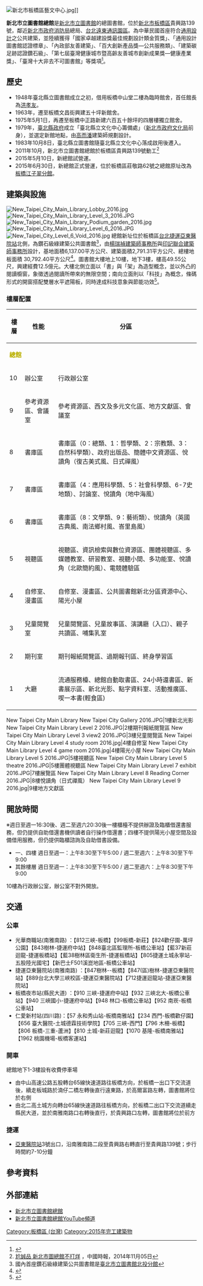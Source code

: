 {{Infobox library
| library_name       = 新北市立圖書館總館<br><small>New Taipei City Main Public Library</small>
| library_logo       = 
| image              = New Taipei City Main Library 2016.jpg
| caption            = 新北市立圖書館總館
| location           = [[新北市|新北市]][[板橋區_(台灣)|板橋區]]貴興路139號
| coordinates        = {{coord|25|00|05|N|121|27|18.5|E|type:landmark_region:TW|display=inline,title}}
| type               = [[公共圖書館|公共圖書館]]
| num_branches       = 
| num_employees      = 
| established        = 1948年
| items_collected    = [[圖書|圖書]]、[[期刊|期刊]]、[[報紙|報紙]]、[[視聽資料|視聽資料]]、[[電子資源|電子資源]]、[[灰色文獻|灰色文獻]]、其他（[[地圖|地圖]]、[[小冊子|小冊子]]、[[善本書|善本書]]等）
| collection_size    = 56.8萬冊 (2018年)
| legal_deposit      = 
| req_to_access      = 公眾使用
| budget             = 
| director           = 
| website            = https://info.library.ntpc.gov.tw/branch/opencms/branch/80432ac8-69a3-11e6-b683-d9bee69fc8a0/
|電話號碼=+886 2 29537868}}

[[File:新北市板橋區藝文中心.jpg|thumb]]]]

'''新北市立圖書館總館'''是[[新北市立圖書館|新北市立圖書館]]的總圖書館，位於[[新北市|新北市]][[板橋區_(台灣)|板橋區]]貴興路139號，鄰近[[新北市政府消防局|新北市政府消防局]]總局、[[台北遠東通訊園區|台北遠東通訊園區]]。為中華民國首座符合[[通用設計|通用設計]]之公共建築，並陸續獲得「國家卓越建設獎最佳規劃設計類金質獎」、「通用設計圖書館認證標章」、「內政部友善建築」、「百大創新產品獎―公共服務類」、「建築碳足跡認證鑽石級」、「第七屆臺灣健康城市暨高齡友善城市創新成果獎―健康產業獎」、「臺灣十大非去不可圖書館」等獎項<ref>{{Cite journal|title=翻轉閱讀新時代：新北市立圖書館新總館．新服務．新理念|author=唐連成|url=https://nclfile.ncl.edu.tw/files/201709/444f5c16-86bf-4aaa-8ff2-2243d64d8029.pdf|journal=中華民國一O五年圖書館年鑑|year=|access-date=2021-10-29|archive-date=2021-03-07|archive-url=https://web.archive.org/web/20210307153947/https://nclfile.ncl.edu.tw/files/201709/444f5c16-86bf-4aaa-8ff2-2243d64d8029.pdf|dead-url=no}}</ref>。

==歷史==
*1948年臺北縣立圖書館成立之初，借用板橋中山堂二樓為臨時館舍，首任館長為[[洪孝友|洪孝友]]。
*1963年，遷至板橋文昌街興建五十坪新館舍。
*1975年5月1日，再遷至板橋中正路新建六百五十餘坪的四層樓獨立館舍。
*1979年，[[臺北縣政府|臺北縣政府]]成立「臺北縣立文化中心籌備處」（[[新北市政府文化局|新北市政府文化局]]前身），並選定新館地點，由[[高而潘|高而潘]]建築師規劃設計。
*1983年10月8日，臺北縣立圖書館隨臺北縣立文化中心落成啟用後遷入。
*2011年10月，新北市立圖書館總館於板橋區貴興路139號動工<ref>[http://www.chinatimes.com/newspapers/20141105000737-260115 尬誠品 新北市圖總館不打烊] {{Wayback|url=http://www.chinatimes.com/newspapers/20141105000737-260115 |date=20210124123629 }}，中國時報，2014年11月05日</ref>
*2015年5月10日，新總館試營運。
*2015年6月30日，新總館正式營運，位於板橋區莊敬路62號之總館原址改為[[新北市立圖書館板橋江子翠分館|板橋江子翠分館]]。

==建築與設施==
[[File:New_Taipei_City_Main_Library_Lobby_2016.jpg|thumb]]
[[File:New_Taipei_City_Main_Library_Level_3_2016.JPG|thumb]]
[[File:New_Taipei_City_Main_Library_Podium_garden_2016.jpg|thumb]]
[[File:New_Taipei_City_Main_Library_Level_6_2016.JPG|thumb]]
[[File:New_Taipei_City_Level_6_Void_2016.jpg|thumb]]
總館新址位於板橋區[[台北捷運|台北捷運]][[亞東醫院站|亞東醫院站]]北側，為鑽石級綠建築公共圖書館<ref>國內首座鑽石級綠建築公共圖書館是[[臺北市立圖書館北投分館|臺北市立圖書館北投分館]]</ref>，由[[楊瑞禎建築師事務所|楊瑞禎建築師事務所]]與[[印記聯合建築師事務所|印記聯合建築師事務所]]設計，基地面積6,137.00平方公尺、建築面積2,791.31平方公尺、總樓地板面積 30,792.40平方公尺<ref>{{Cite web |url=http://www.tgca.org.tw/data/267.pdf |title=玻璃世界月刊 267期 |access-date=2017-04-26 |archive-date=2021-01-24 |archive-url=https://web.archive.org/web/20210124123638/http://www.tgca.org.tw/data/267.pdf |dead-url=no }}</ref>。圖書館大樓地上10樓，地下3樓，樓高49.55公尺，興建經費12.5億元。大樓北側立面以「書」與「架」為造型概念，並以外凸的閱讀櫥窗，象徵透過閱讀所帶來的無限空間；南向立面則以「科技」為概念，條碼形式的開窗搭配雙層水平遮陽板，同時達成科技意象與節能功效<ref>{{Cite web |url=http://www.tgca.org.tw/data/266.pdf |title=玻璃世界月刊 266期 |access-date=2017-04-26 |archive-date=2021-01-24 |archive-url=https://web.archive.org/web/20210124123641/http://www.tgca.org.tw/data/266.pdf |dead-url=no }}</ref>。

===樓層配置===
{| class="wikitable"
|-
! 樓層
! 性能
! 分區
|- align=center bgcolor=BROWN
| colspan=3 | <font color=Baby blue>'''總館'''</font>
|-
| 10
| 辦公室
| 行政辦公室
|-
| 9
| 參考資源區、會議室
| 參考資源區、西文及多元文化區、地方文獻區、會議室
|-
| 8
| 書庫區
| 書庫區（0：總類、1：哲學類、2：宗教類、3：自然科學類）、政府出版品、簡體中文資源區、悅讀角（復古美式風、日式禪風）
|-
| 7
| 書庫區
| 書庫區（4：應用科學類、5：社會科學類、6-7史地類）、討論室、悅讀角（地中海風）
|-
| 6
| 書庫區
| 書庫區（8：文學類、9：藝術類）、悅讀角（英國古典風、南法鄉村風、峇里島風）
|-
| 5
| 視聽區
| 視聽區、資訊檢索與數位資源區、團體視聽區、多媒體教室、研習教室、視聽小間、多功能室、悅讀角（北歐簡約風）、電競體驗區
|-
| 4
| 自修室、漫畫區
| 自修室、漫畫區、公共圖書館新北分區資源中心、陽光小屋
|-
| 3
| 兒童閱覽室	
| 兒童閱覽區、兒童故事區、演講廳（入口）、親子共讀區、哺集乳室
|-
| 2
| 期刊室	
| 期刊報紙閱覽區、過期報刊區、終身學習區
|-
| 1
| 大廳	
| 流通服務檯、總館自動取書區、24小時還書區、新書展示區、新北光影、點字資料室、活動推廣區、喫一本書(輕食區)
|}

<gallery>
New Taipei City Main Library New Taipei City Gallery 2016.JPG|1樓新北光影
New Taipei City Main Library Level 2 2016.JPG|2樓期刊報紙閱覽區
New Taipei City Main Library Level 3 view2 2016.JPG|3樓兒童閱覽區
New Taipei City Main Library Level 4 study room 2016.jpg|4樓自修室
New Taipei City Main Library Level 4 game room 2016.jpg|4樓陽光小屋
New Taipei City Main Library Level 5 2016.JPG|5樓視聽區
New Taipei City Main Library Level 5 theatre 2016.JPG|5樓團體視聽區
New Taipei City Main Library Level 7 exhibit 2016.JPG|7樓展覽區
New Taipei City Main Library Level 8 Reading Corner 2016.JPG|8樓悅讀角（日式禪風）
New Taipei City Main Library Level 9 2016.jpg|9樓地方文獻區
</gallery>

==開放時間==
※週日至週一16:30後、週二至週六20:30後一樓櫃檯不提供辦證及臨櫃借還書服務，但仍提供自助借還書機供讀者自行操作借還書；四樓不提供陽光小屋空間及設備借用服務，但仍提供臨櫃諮詢及自助借書設備。

* 一、四樓 週日至週一：上午8:30至下午5:00 / 週二至週六：上午8:30至下午9:00
* 其餘樓層 週日至週一：上午8:30至下午5:00 / 週二至週六：上午8:30至下午9:00  

10樓為行政辦公室，辦公室不對外開放。

==交通==
===公車===
*光華商職站(南雅南路) ：【812三峽-板橋】【99板橋-新莊】【824歡仔園-萬坪公園】【843樹林-捷運府中站】【848臺北區監理所-板橋公車站】【藍37新莊迴龍-捷運板橋站】【藍38樹林區衛生所-捷運板橋站】【805捷運土城永寧站-五股陸光國宅】【新巴士F501溪崑地區-板橋公車站】
*捷運亞東醫院站(南雅南路) ：【847樹林--板橋】【847(區)樹林-捷運亞東醫院站】【889台北大學三峽校區-捷運亞東醫院站】【712捷運迴龍站-捷運亞東醫院站】
*板橋夜市站(縣民大道) ：【910 三峽-捷運府中站】【932 三峽北大-板橋公車站】【940 三峽國小-捷運府中站】【948 林口-板橋公車站】【952 南崁-板橋公車站】
*仁愛新村站(四川路)：【57 永和秀山站-板橋南雅站】【234 西門-板橋歡仔園】【656 臺大醫院-土城德霖技術學院】【705 三峽-西門】【796 木柵-板橋】【806 板橋-三重-蘆洲】【810 土城-新莊迴龍】【1070 基隆-板橋南雅站】【1962 桃園機場-板橋客運站】

===開車===
總館地下1-3樓設有收費停車場
*由中山高速公路五股轉台65線快速道路往板橋方向，於板橋一出口下交流道後，續走板城路於湳仔二橋左轉後直行遠東路，於高爾富路左轉，圖書館將位於右側
*由北二高土城方向轉台65線快速道路往板橋方向，於板橋二出口下交流道續走縣民大道，並於南雅南路口右轉後直行，於貴興路口左轉，圖書館將位於前方

===捷運===
*{{板南線}}[[亞東醫院站|亞東醫院站]]3號出口，沿南雅南路二段至貴興路右轉直行至貴興路139號；步行時間約7-10分鐘

== 參考資料 ==
{{Reflist}}

== 外部連結 ==
{{Commons_cat|New Taipei City Main Library}}
* [https://info.library.ntpc.gov.tw/branch/opencms/branch/80432ac8-69a3-11e6-b683-d9bee69fc8a0/ 新北市立圖書館總館] {{Wayback|url=https://info.library.ntpc.gov.tw/branch/opencms/branch/80432ac8-69a3-11e6-b683-d9bee69fc8a0/ |date=20211029065500 }}
*[https://www.youtube.com/channel/UCUY6FpbWvon6vzhfvU9idHg 新北市立圖書館總館YouTube頻道] {{Wayback|url=https://www.youtube.com/channel/UCUY6FpbWvon6vzhfvU9idHg |date=20211029065458 }}

{{新北市立圖書館}}
{{中華民國圖書館}}
[[Category:板橋區_(台灣)|Category:板橋區 (台灣)]]
[[Category:2015年完工建築物|Category:2015年完工建築物]]